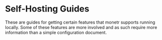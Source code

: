 # Self-Hosting Guides

These are guides for getting certain features that monetr supports running locally. Some of these features are more
involved and as such require more information than a simple configuration document.
